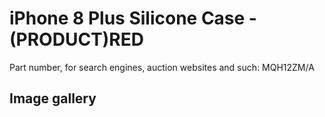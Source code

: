 
# iPhone 8 Plus Silicone Case - (PRODUCT)RED

Part number, for search engines, auction websites and such: MQH12ZM/A

## Image gallery

<div style={{ width: "768px" }}>
  <GalleryComponent
    images={[
      {
        original: "/everysource/MQH12.webp",
        thumbnail: "/everypreview/MQH12.webp",
      },
      {
        original: "/everysource/MQH12_AV1_GOLD.webp",
        thumbnail: "/everypreview/MQH12_AV1_GOLD.webp",
      },
      {
        original: "/everysource/MQH12_AV1_SILVER.webp",
        thumbnail: "/everypreview/MQH12_AV1_SILVER.webp",
      },
      {
        original: "/everysource/MQH12_AV1_SPACE_GRAY.webp",
        thumbnail: "/everypreview/MQH12_AV1_SPACE_GRAY.webp",
      },
      {
        original: "/everysource/MQH12_AV2.webp",
        thumbnail: "/everypreview/MQH12_AV2.webp",
      }
    ]}
  />
</div>